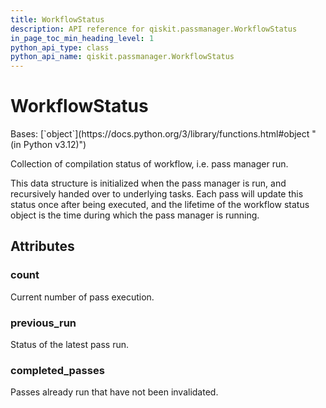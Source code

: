 ```yaml
---
title: WorkflowStatus
description: API reference for qiskit.passmanager.WorkflowStatus
in_page_toc_min_heading_level: 1
python_api_type: class
python_api_name: qiskit.passmanager.WorkflowStatus
---
```


# WorkflowStatus

<Class id="qiskit.passmanager.WorkflowStatus" isDedicatedPage={true} github="https://github.com/qiskit/qiskit/tree/stable/0.46/qiskit/passmanager/compilation_status.py" signature="qiskit.passmanager.WorkflowStatus(count=0, completed_passes=<factory>, previous_run=RunState.FAIL)">
  Bases: [`object`](https://docs.python.org/3/library/functions.html#object "(in Python v3.12)")

  Collection of compilation status of workflow, i.e. pass manager run.

  This data structure is initialized when the pass manager is run, and recursively handed over to underlying tasks. Each pass will update this status once after being executed, and the lifetime of the workflow status object is the time during which the pass manager is running.

  ## Attributes

  ### count

  <Attribute id="qiskit.passmanager.WorkflowStatus.count" name="count" attributeTypeHint="int" attributeValue="= 0">
    Current number of pass execution.
  </Attribute>

  ### previous\_run

  <Attribute id="qiskit.passmanager.WorkflowStatus.previous_run" name="previous_run" attributeTypeHint="RunState" attributeValue="= 1">
    Status of the latest pass run.
  </Attribute>

  ### completed\_passes

  <Attribute id="qiskit.passmanager.WorkflowStatus.completed_passes" name="completed_passes" attributeTypeHint="set">
    Passes already run that have not been invalidated.
  </Attribute>
</Class>

